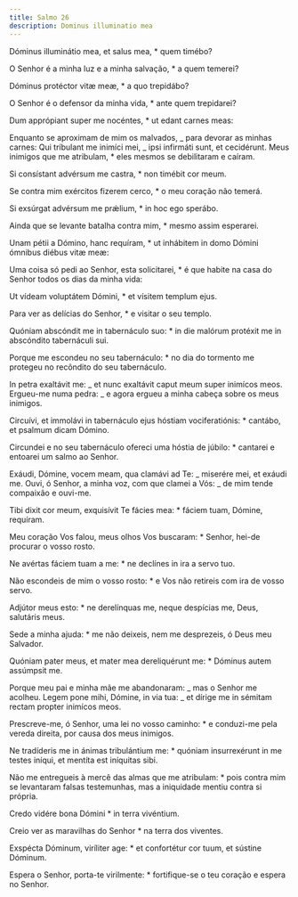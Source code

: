 ```yaml
---
title: Salmo 26
description: Dominus illuminatio mea
---
```


<div class="side-by-side not-content">

Dóminus illuminátio mea, et salus mea, \* quem timébo?

O Senhor é a minha luz e a minha salvação, \* a quem temerei?

Dóminus protéctor vitæ meæ, \* a quo trepidábo?

O Senhor é o defensor da minha vida, \* ante quem trepidarei?

Dum apprópiant super me nocéntes, \* ut edant carnes meas:

Enquanto se aproximam de mim os malvados, _ para devorar as minhas carnes: Qui tríbulant me inimíci mei, _ ipsi infirmáti sunt, et cecidérunt. Meus inimigos que me atribulam, \* eles mesmos se debilitaram e caíram.

Si consístant advérsum me castra, \* non timébit cor meum.

Se contra mim exércitos fizerem cerco, \* o meu coração não temerá.

Si exsúrgat advérsum me prǽlium, \* in hoc ego sperábo.

Ainda que se levante batalha contra mim, \* mesmo assim esperarei.

Unam pétii a Dómino, hanc requíram, \* ut inhábitem in domo Dómini ómnibus diébus vitæ meæ:

Uma coisa só pedi ao Senhor, esta solicitarei, \* é que habite na casa do Senhor todos os dias da minha vida:

Ut vídeam voluptátem Dómini, \* et vísitem templum ejus.

Para ver as delícias do Senhor, \* e visitar o seu templo.

Quóniam abscóndit me in tabernáculo suo: \* in die malórum protéxit me in abscóndito tabernáculi sui.

Porque me escondeu no seu tabernáculo: \* no dia do tormento me protegeu no recôndito do seu tabernáculo.

In petra exaltávit me: _ et nunc exaltávit caput meum super inimícos meos. Ergueu-me numa pedra: _ e agora ergueu a minha cabeça sobre os meus inimigos.

Circuívi, et immolávi in tabernáculo ejus hóstiam vociferatiónis: \* cantábo, et psalmum dicam Dómino.

Circundei e no seu tabernáculo ofereci uma hóstia de júbilo: \* cantarei e entoarei um salmo ao Senhor.

Exáudi, Dómine, vocem meam, qua clamávi ad Te: _ miserére mei, et exáudi me. Ouvi, ó Senhor, a minha voz, com que clamei a Vós: _ de mim tende compaixão e ouvi-me.

Tibi dixit cor meum, exquisívit Te fácies mea: \* fáciem tuam, Dómine, requíram.

Meu coração Vos falou, meus olhos Vos buscaram: \* Senhor, hei-de procurar o vosso rosto.

Ne avértas fáciem tuam a me: \* ne declínes in ira a servo tuo.

Não escondeis de mim o vosso rosto: \* e Vos não retireis com ira de vosso servo.

Adjútor meus esto: \* ne derelínquas me, neque despícias me, Deus, salutáris meus.

Sede a minha ajuda: \* me não deixeis, nem me desprezeis, ó Deus meu Salvador.

Quóniam pater meus, et mater mea dereliquérunt me: \* Dóminus autem assúmpsit me.

Porque meu pai e minha mãe me abandonaram: _ mas o Senhor me acolheu. Legem pone mihi, Dómine, in via tua: _ et dírige me in sémitam rectam propter inimícos meos.

Prescreve-me, ó Senhor, uma lei no vosso caminho: \* e conduzi-me pela vereda direita, por causa dos meus inimigos.

Ne tradíderis me in ánimas tribulántium me: \* quóniam insurrexérunt in me testes iníqui, et mentíta est iníquitas sibi.

Não me entregueis à mercê das almas que me atribulam: \* pois contra mim se levantaram falsas testemunhas, mas a iniquidade mentiu contra si própria.

Credo vidére bona Dómini \* in terra vivéntium.

Creio ver as maravilhas do Senhor \* na terra dos viventes.

Exspécta Dóminum, viríliter age: \* et confortétur cor tuum, et sústine Dóminum.

Espera o Senhor, porta-te virilmente: \* fortifique-se o teu coração e espera no Senhor.

</div>
